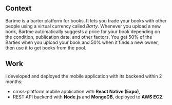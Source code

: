 <div>
<h2>Context</h2>

Bartme is a barter platform for books. It lets you trade your books with other people using a virtual currency called *Barty*. Whenever you upload a new book, Bartme automatically suggests a price for your book depending on the condition, publication date, and other factors. You get 50% of the Barties when you upload your book and 50% when it finds a new owner, then use it to get books from the pool.

<h2>Work</h2>

I developed and deployed the mobile application with its backend within 2 months:

* cross-platform mobile application with **React Native (Expo)**,
* REST API backend with **Node.js** and **MongoDB**, deployed to **AWS EC2**.

</div>